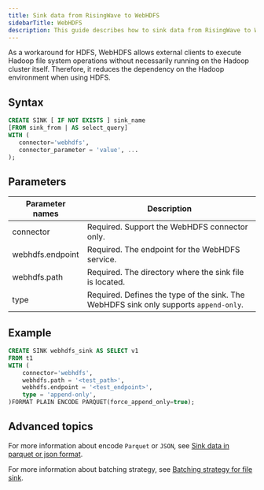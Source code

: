 ```yaml
---
title: Sink data from RisingWave to WebHDFS
sidebarTitle: WebHDFS
description: This guide describes how to sink data from RisingWave to WebHDFS.
---
```


As a workaround for HDFS, WebHDFS allows external clients to execute Hadoop file system operations without necessarily running on the Hadoop cluster itself. Therefore, it reduces the dependency on the Hadoop environment when using HDFS.

## Syntax

```sql
CREATE SINK [ IF NOT EXISTS ] sink_name
[FROM sink_from | AS select_query]
WITH (
   connector='webhdfs',
   connector_parameter = 'value', ...
);
```

## Parameters

| Parameter names | Description |
|-|-|
| connector        | Required. Support the WebHDFS connector only. |
| webhdfs.endpoint | Required. The endpoint for the WebHDFS service. |
| webhdfs.path     | Required. The directory where the sink file is located. |
| type             | Required. Defines the type of the sink. The WebHDFS sink only supports `append-only`. |

## Example

```sql
CREATE SINK webhdfs_sink AS SELECT v1
FROM t1
WITH (
    connector='webhdfs',
    webhdfs.path = '<test_path>',
    webhdfs.endpoint = '<test_endpoint>',
    type = 'append-only',
)FORMAT PLAIN ENCODE PARQUET(force_append_only=true);
```

## Advanced topics

For more information about encode `Parquet` or `JSON`, see [Sink data in parquet or json format](/delivery/overview#sink-data-in-parquet-or-json-format).

For more information about batching strategy, see [Batching strategy for file sink](/delivery/overview#batching-strategy-for-file-sink).
